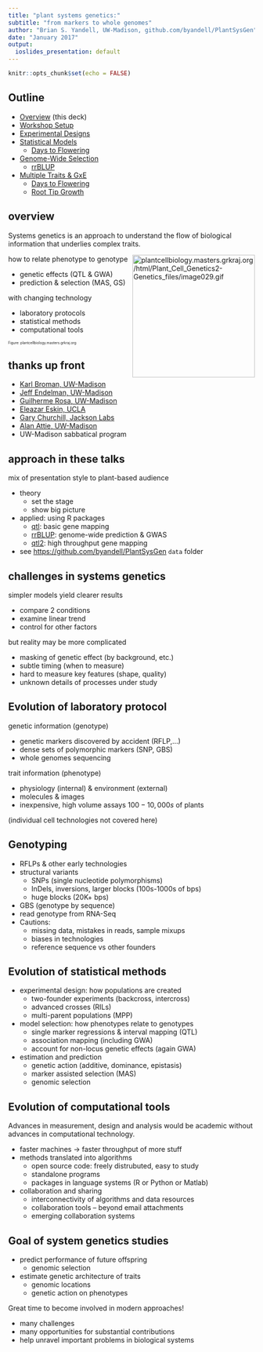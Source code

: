 ```yaml
---
title: "plant systems genetics:"
subtitle: "from markers to whole genomes"
author: "Brian S. Yandell, UW-Madison, github.com/byandell/PlantSysGen"
date: "January 2017"
output:
  ioslides_presentation: default
---
```


```r
knitr::opts_chunk$set(echo = FALSE)
```

## Outline

- [Overview](overview.html) (this deck)
- [Workshop Setup](setup.html)
- [Experimental Designs](design.html)
- [Statistical Models](models.html)
    + [Days to Flowering](osborn_model.html)
- [Genome-Wide Selection](selection.html)
    + [rrBLUP](rrBLUP.html)
- [Multiple Traits & GxE](gxe.html)
    + [Days to Flowering](osborn_two.html)
    + [Root Tip Growth](moore_time.html)

## overview

Systems genetics is an approach to understand the flow of biological information that underlies complex traits. 

<img src="../Figs/plantcellbio.gif" alt="plantcellbiology.masters.grkraj.org/html/Plant_Cell_Genetics2-Genetics_files/image029.gif" style="width: 250px; float:right"/>

how to relate phenotype to genotype

- genetic effects (QTL & GWA)
- prediction & selection (MAS, GS)

with changing technology

- laboratory protocols
- statistical methods
- computational tools

<span style="font-size: 50%">Figure: plantcellbiology.masters.grkraj.org</span>

## thanks up front

- [Karl Broman, UW-Madison](http://kbroman.org)
- [Jeff Endelman, UW-Madison](http://potatobreeding.cals.wisc.edu/people/)
- [Guilherme Rosa, UW-Madison](http://www.ansci.wisc.edu/Facultypages/rosa.html)
- [Eleazar Eskin, UCLA](http://web.cs.ucla.edu/~eeskin/)
- [Gary Churchill, Jackson Labs](https://www.jax.org/research-and-faculty/faculty/gary-churchill)
- [Alan Attie, UW-Madison](https://biochem.wisc.edu/faculty/attie)
- UW-Madison sabbatical program

## approach in these talks

mix of presentation style to plant-based audience

- theory
    + set the stage
    + show big picture
- applied: using R packages
    + [qtl](http://rqtl.org): basic gene mapping
    + [rrBLUP](http://potatobreeding.cals.wisc.edu/software/): genome-wide prediction & GWAS
    + [qtl2](http://kbroman.org/qtl2/): high throughput gene mapping
- see <https://github.com/byandell/PlantSysGen> `data` folder

## challenges in systems genetics 

simpler models yield clearer results

- compare 2 conditions 
- examine linear trend
- control for other factors

but reality may be more complicated

- masking of genetic effect (by background, etc.)
- subtle timing (when to measure)
- hard to measure key features (shape, quality)
- unknown details of processes under study

## Evolution of laboratory protocol

genetic information (genotype)

- genetic markers discovered by accident (RFLP,...)
- dense sets of polymorphic markers (SNP, GBS)
- whole genomes sequencing

trait information (phenotype)

- physiology (internal) & environment (external)
- molecules & images
- inexpensive, high volume assays $100-10,000s$ of plants

(individual cell technologies not covered here) 

## Genotyping

- RFLPs & other early technologies 
- structural variants
    + SNPs (single nucleotide polymorphisms)
    + InDels, inversions, larger blocks (100s-1000s of bps)
    + huge blocks (20K+ bps)
- GBS (genotype by sequence)
- read genotype from RNA-Seq
- Cautions:
    + missing data, mistakes in reads, sample mixups
    + biases in technologies 
    + reference sequence vs other founders

## Evolution of statistical methods

- experimental design: how populations are created
    + two-founder experiments (backcross, intercross)
    + advanced crosses (RILs)
    + multi-parent populations (MPP)
- model selection: how phenotypes relate to genotypes
    + single marker regressions & interval mapping (QTL)
    + association mapping (including GWA)
    + account for non-locus genetic effects (again GWA)
- estimation and prediction
    + genetic action (additive, dominance, epistasis)
    + marker assisted selection (MAS)
    + genomic selection

## Evolution of computational tools

Advances in measurement, design and analysis would be academic
without advances in computational technology. 

- faster machines -> faster throughput of more stuff
- methods translated into algorithms
    + open source code: freely distrubuted, easy to study
    + standalone programs
    + packages in language systems (R or Python or Matlab)
- collaboration and sharing
    + interconnectivity of algorithms and data resources
    + collaboration tools -- beyond email attachments
    + emerging collaboration systems

## Goal of system genetics studies

- predict performance of future offspring
    + genomic selection
- estimate genetic architecture of traits
    + genomic locations
    + genetic action on phenotypes

Great time to become involved in modern approaches!

- many challenges
- many opportunities for substantial contributions
- help unravel important problems in biological systems
